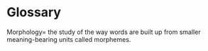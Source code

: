 # Glossary

Morphology= the study of the way words are built up from smaller meaning-bearing units called morphemes.